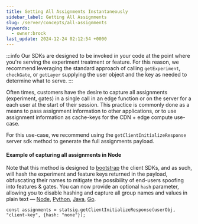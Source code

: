```yaml
---
title: Getting All Assignments Instantaneously
sidebar_label: Getting All Assignments
slug: /server/concepts/all-assignments
keywords:
  - owner:brock
last_update: 2024-12-24 02:12:54 +0000
---
```


:::info
Our SDKs are designed to be invoked in your code at the point where you're serving the experiment treatment or feature. 
For this reason, we recommend leveraging the standard approach of calling `getExperiment`, `checkGate`, or `getLayer` supplying the user object and the key as needed to determine what to serve. 
:::

Often times, customers have the desire to capture all assignments (experiment, gates) in a single call in an edge function or on the server for a each user at the start of their session. This practice is commonly done as a means to pass assignment information to other applications, or to use assignment information as cache-keys for the CDN + edge compute use-case. 

For this use-case, we recommend using the `getClientInitializeResponse` server sdk method to generate the full assignments payload. 

#### Example of capturing all assignments in Node

Note that this method is designed to [bootstrap](/client/concepts/initialize#bootstrapping-overview) the client SDKs, and as such, will hash the experiment and feature keys returned in the payload, obfuscating their names to mitigate the possibility of end-users spoofing into features &amp; gates. You can now provide an optional `hash` parameter, allowing you to disable hashing and capture all group names and values in plain text — [Node](https://github.com/statsig-io/node-js-server-sdk/blob/ea116142221c1aa83b46eff8b5f2292c8f8e2d54/src/StatsigServer.ts#L597), [Python](https://github.com/statsig-io/node-js-server-sdk/blob/ea116142221c1aa83b46eff8b5f2292c8f8e2d54/src/StatsigServer.ts#L597), [Java](https://github.com/statsig-io/java-server-sdk/blob/7443c357c78616142de9257af9e4c55c877ca700/src/main/kotlin/com/statsig/sdk/StatsigServer.kt#L83), [Go](https://github.com/statsig-io/go-sdk/blob/3d7edcbe468efb0fc7a04b0d10202243403dce5f/client.go#L282). 

```node
const assignments = statsig.getClientInitializeResponse(userObj, "client-key", {hash: "none"});
```

